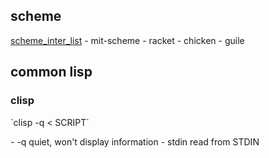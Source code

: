 == scheme ==
[[scheme_inter_list]]
- mit-scheme
- racket
- chicken
- guile

== common lisp ==
=== clisp ===
`clisp -q < SCRIPT`

- -q        quiet, won't display information
- stdin     read from STDIN
